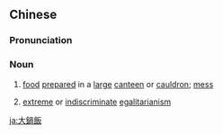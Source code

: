 {{also|大锅饭}}
==Chinese==
{{zh-forms|s=大锅饭}}

===Pronunciation===
{{zh-pron
|m=dàguōfàn
|c=daai6 wo1 faan6
|cat=n
}}

===Noun===
{{zh-noun}}

# {{lb|zh|Advanced Mandarin}} [[food]] [[prepared]] in a [[large]] [[canteen]] or [[cauldron]]; [[mess]]
# [[extreme]] or [[indiscriminate]] [[egalitarianism]]

[[ja:大鍋飯]]